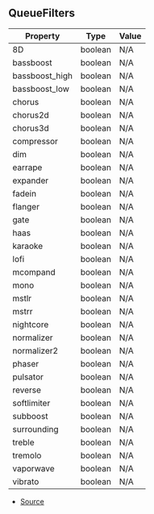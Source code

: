 ## QueueFilters

| Property | Type | Value |
| ----------- | ----------- | ----------- |
| 8D | boolean | N/A |
| bassboost | boolean | N/A |
| bassboost_high | boolean | N/A |
| bassboost_low | boolean | N/A |
| chorus | boolean | N/A |
| chorus2d | boolean | N/A |
| chorus3d | boolean | N/A |
| compressor | boolean | N/A |
| dim | boolean | N/A |
| earrape | boolean | N/A |
| expander | boolean | N/A |
| fadein | boolean | N/A |
| flanger | boolean | N/A |
| gate | boolean | N/A |
| haas | boolean | N/A |
| karaoke | boolean | N/A |
| lofi | boolean | N/A |
| mcompand | boolean | N/A |
| mono | boolean | N/A |
| mstlr | boolean | N/A |
| mstrr | boolean | N/A |
| nightcore | boolean | N/A |
| normalizer | boolean | N/A |
| normalizer2 | boolean | N/A |
| phaser | boolean | N/A |
| pulsator | boolean | N/A |
| reverse | boolean | N/A |
| softlimiter | boolean | N/A |
| subboost | boolean | N/A |
| surrounding | boolean | N/A |
| treble | boolean | N/A |
| tremolo | boolean | N/A |
| vaporwave | boolean | N/A |
| vibrato | boolean | N/A |


- [Source](https://github.com/Androz2091/discord-player/blob/e2a9cfc/packages/discord-player/src/types/types.ts#L18)